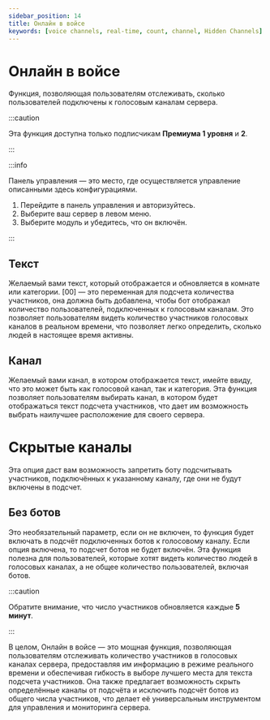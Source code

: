```yaml
---
sidebar_position: 14
title: Онлайн в войсе
keywords: [voice channels, real-time, count, channel, Hidden Channels] 
---
```



# Онлайн в войсе

Функция, позволяющая пользователям отслеживать, сколько пользователей подключены к голосовым каналам сервера. 

:::caution 

Эта функция доступна только подписчикам **Премиума 1 уровня** и **2**.

:::

:::info

Панель управления — это место, где осуществляется управление описанными здесь конфигурациями.

1. Перейдите в панель управления и авторизуйтесь. 
2. Выберите ваш сервер в левом меню.
3. Выберите модуль и убедитесь, что он включён. 

:::

## Текст

Желаемый вами текст, который отображается и обновляется в комнате или категории. [00] — это переменная для подсчета количества участников, она должна быть добавлена, чтобы бот отображал количество пользователей, подключенных к голосовым каналам. Это позволяет пользователям видеть количество участников голосовых каналов в реальном времени, что позволяет легко определить, сколько людей в настоящее время активны.

## Канал

Желаемый вами канал, в котором отображается текст, имейте ввиду, что это может быть как голосовой канал, так и категория. Эта функция позволяет пользователям выбирать канал, в котором будет отображаться текст подсчета участников, что дает им возможность выбрать наилучшее расположение для своего сервера.

# Скрытые каналы

Эта опция даст вам возможность запретить боту подсчитывать участников, подключённых к указанному каналу, где они не будут включены в подсчет. 

## Без ботов

Это необязательный параметр, если он не включен, то функция будет включать в подсчёт подключенных ботов к голосовому каналу. Если опция включена, то подсчет ботов не будет включён. Эта функция полезна для пользователей, которые хотят видеть количество людей в голосовых каналах, а не общее количество пользователей, включая ботов.

:::caution 

Обратите внимание, что число участников обновляется каждые **5 минут**.

:::

В целом, Онлайн в войсе — это мощная функция, позволяющая пользователям отслеживать количество участников в голосовых каналах сервера, предоставляя им информацию в режиме реального времени и обеспечивая гибкость в выборе лучшего места для текста подсчета участников. Она также предлагает возможность скрыть определённые каналы от подсчёта и исключить подсчёт ботов из общего числа участников, что делает её универсальным инструментом для управления и мониторинга сервера.




